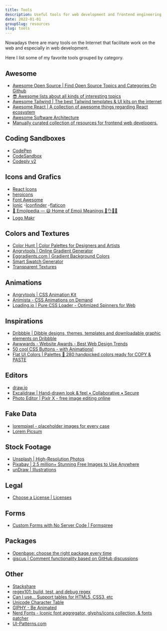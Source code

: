 ```yaml
---
title: Tools
description: Useful tools for web development and frontend engineering.
date: 2022-01-01
groupSlug: resources
slug: tools
---
```


Nowadays there are many tools on the Internet that facilitate work on the web and especially in web development.

Here I list some of my favorite tools grouped by category.

## Awesome

-   [Awesome Open Source | Find Open Source Topics and Categories On Github](https://awesomeopensource.com/)
-   [😎 Awesome lists about all kinds of interesting topics](https://github.com/sindresorhus/awesome)
-   [Awesome Tailwind | The best Tailwind templates & UI kits on the internet](https://www.tailwindawesome.com/)
-   [Awesome React | A collection of awesome things regarding React ecosystem](https://github.com/enaqx/awesome-react)
-   [Awesome Software Architecture](https://awesome-architecture.com/)
-   [Manually curated collection of resources for frontend web developers.](https://github.com/dypsilon/frontend-dev-bookmarks#readme)

## Coding Sandboxes

-   [CodePen ](https://codepen.io/)
-   [CodeSandbox](https://codesandbox.io/)
-   [Codeply v2](https://www.codeply.com/)

## Icons and Grafics

-   [React Icons](https://react-icons.github.io/react-icons/)
-   [heroicons](https://heroicons.com/)
-   [Font Awesome](https://fontawesome.com/)
-   [Ionic](https://ionic.io/ionicons) -[Iconfinder](https://www.iconfinder.com/) -[flaticon](https://www.flaticon.com/)
-   [📙 Emojipedia — 😃 Home of Emoji Meanings 💁👌🎍😍](https://emojipedia.org/)
-   [Logo Makr](https://logomakr.com/)

## Colors and Textures

-   [Color Hunt | Color Palettes for Designers and Artists](https://colorhunt.co/)
-   [Angrytools | Online Gradient Generator](https://angrytools.com/gradient/)
-   [Eggradients.com | Gradient Background Colors](https://www.eggradients.com/)
-   [Smart Swatch Generator](https://smart-swatch.netlify.app/)
-   [Transparent Textures](https://www.transparenttextures.com/)

## Animations

-   [Angrytools | CSS Animation Kit](https://angrytools.com/css/animation/)
-   [Animista - CSS Animations on Demand](https://animista.net/)
-   [Loading.io | Pure CSS Loader - Optimized Spinners for Web](https://loading.io/css/)

## Inspirations

-   [Dribbble | Dibble designs, themes, templates and downloadable graphic elements on Dribbble](https://dribbble.com/tags/dibble)
-   [Awwwards - Website Awards - Best Web Design Trends](https://www.awwwards.com/)
-   [50 cool CSS Buttons - with Animations!](https://webdeasy.de/en/top-css-buttons-en/)
-   [Flat UI Colors | Palettes 🎨 280 handpicked colors ready for COPY & PASTE](https://flatuicolors.com/)

## Editors

-   [draw.io](https://app.diagrams.net/)
-   [Excalidraw | Hand-drawn look & feel • Collaborative • Secure](https://excalidraw.com/)
-   [Photo Editor | Pixlr X - free image editing online](https://pixlr.com/x/#home)

## Fake Data

-   [lorempixel - placeholder images for every case](lorempixel.com)
-   [Lorem Picsum](https://picsum.photos/)

## Stock Footage

-   [Unsplash | High-Resolution Photos](https://unsplash.com/)
-   [Pixabay | 2.5 million+ Stunning Free Images to Use Anywhere](https://pixabay.com/)
-   [unDraw | Illustrations](https://undraw.co/illustrations)

## Legal

-   [Choose a License | Licenses ](https://choosealicense.com/licenses/)

## Forms

-   [Custom Forms with No Server Code | Formspree](https://formspree.io/)

## Packages

-   [Openbase: choose the right package every time](https://openbase.com/)
-   [giscus | Comment functionality based on GitHub discussions ](https://giscus.app/)

## Other

-   [Stackshare](https://stackshare.io/stacks)
-   [regex101: build, test, and debug regex](https://regex101.com/)
-   [Can I use... Support tables for HTML5, CSS3, etc](https://caniuse.com/)
-   [Unicode Character Table](https://unicode-table.com/en/)
-   [GIPHY - Be Animated](https://giphy.com/)
-   [Nerd Fonts - Iconic font aggregator, glyphs/icons collection, & fonts patcher](https://www.nerdfonts.com/cheat-sheet)
-   [UI-Patterns.com](https://ui-patterns.com/)
